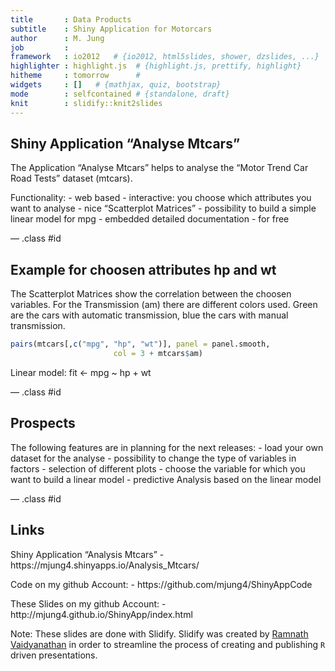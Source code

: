 ```yaml
---
title       : Data Products 
subtitle    : Shiny Application for Motorcars
author      : M. Jung
job         :  
framework   : io2012   # {io2012, html5slides, shower, dzslides, ...}
highlighter : highlight.js  # {highlight.js, prettify, highlight}
hitheme     : tomorrow      # 
widgets     : []   # {mathjax, quiz, bootstrap}
mode        : selfcontained # {standalone, draft}
knit        : slidify::knit2slides
---
```


## Shiny Application "Analyse Mtcars"

The Application "Analyse Mtcars" helps to analyse the  "Motor Trend Car Road Tests" dataset (mtcars).

Functionality:
- web based
- interactive: you choose which attributes you want to analyse
- nice "Scatterplot Matrices"
- possibility to build a simple linear model for mpg
- embedded detailed documentation
- for free

--- .class #id 

## Example for choosen attributes hp and wt

The Scatterplot Matrices show the correlation between the choosen variables. For the Transmission (am) there are different colors used. Green are the cars with automatic transmission, blue the cars with manual transmission. 
```r
pairs(mtcars[,c("mpg", "hp", "wt")], panel = panel.smooth,
                       col = 3 + mtcars$am)
```

Linear model:
fit <- mpg ~ hp + wt

--- .class #id

##  Prospects

The following features are in planning for the next releases:
- load your own dataset for the analyse
- possibility to change the type of variables in factors
- selection of different plots
- choose the variable for which you want to build a linear model
- predictive Analysis based on the linear model

--- .class #id

## Links

Shiny Application "Analysis Mtcars" 
- https://mjung4.shinyapps.io/Analysis_Mtcars/

Code on my github Account:
- https://github.com/mjung4/ShinyAppCode 

These Slides on my github Account:
- http://mjung4.github.io/ShinyApp/index.html 
         
              
                  
Note: These slides are done with Slidify. 
Slidify was created by [Ramnath Vaidyanathan](https://github.com/ramnathv) in order to streamline the process of creating and publishing `R` driven presentations.



